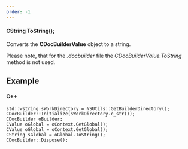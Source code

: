 ```yaml
---
order: -1
---
```

#### CString ToString();

Converts the **CDocBuilderValue** object to a string.

Please note, that for the *.docbuilder* file the *CDocBuilderValue.ToString* method is not used.

## Example

#### C++

```
std::wstring sWorkDirectory = NSUtils::GetBuilderDirectory();
CDocBuilder::Initialize(sWorkDirectory.c_str());
CDocBuilder oBuilder;
CValue oGlobal = oContext.GetGlobal();
CValue oGlobal = oContext.GetGlobal();
CString sGlobal = oGlobal.ToString();
CDocBuilder::Dispose();
```
